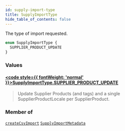 ```yaml
---
id: supply-import-type
title: SupplyImportType
hide_table_of_contents: false
---
```








The type of import requested.

```graphql
enum SupplyImportType {
  SUPPLIER_PRODUCT_UPDATE
}
```


### Values

#### [<code style={{ fontWeight: 'normal' }}>SupplyImportType.<b>SUPPLIER_PRODUCT_UPDATE</b></code>](#) 
> Update Supplier Products (and tags) and a single SupplierProductLocale per SupplierProduct.
> 



### Member of

[`createCsvImport`](/supply/api/graphql-admin/reference/mutations/create-csv-import)  <Badge class="secondary" text="mutation"/><Bullet />[`SupplyImportMetadata`](/supply/api/graphql-admin/reference/objects/supply-import-metadata)  <Badge class="secondary" text="object"/>



